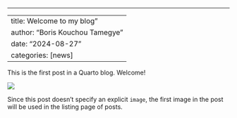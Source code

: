 ------------------------------------------------------------------------

---
title: Welcome to my blog"
author: "Boris Kouchou Tamegye"
date: "2024-08-27"
categories: [news]
---

This is the first post in a Quarto blog. Welcome!

![](thumbnail.jpg)

Since this post doesn't specify an explicit `image`, the first image in the post will be used in the listing page of posts.
